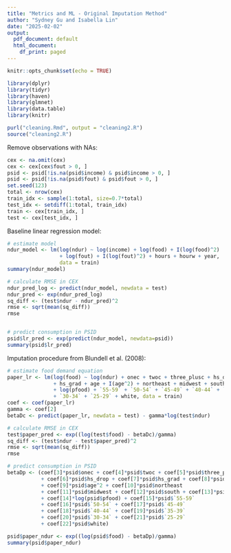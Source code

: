 ```yaml
---
title: "Metrics and ML - Original Imputation Method"
author: "Sydney Gu and Isabella Lin"
date: "2025-02-02"
output:
  pdf_document: default
  html_document:
    df_print: paged
---
```



```r
knitr::opts_chunk$set(echo = TRUE)
```

```r
library(dplyr)
library(tidyr)
library(haven)
library(glmnet)
library(data.table)
library(knitr)
```

```r
purl("cleaning.Rmd", output = "cleaning2.R")
source("cleaning2.R")
```

Remove observations with NAs:
```r
cex <- na.omit(cex)
cex <- cex[cex$fout > 0, ]
psid <- psid[!is.na(psid$income) & psid$income > 0, ]
psid <- psid[!is.na(psid$fout) & psid$fout > 0, ]
set.seed(123)
total <- nrow(cex)
train_idx <- sample(1:total, size=0.7*total)
test_idx <- setdiff(1:total, train_idx)
train <- cex[train_idx, ]
test <- cex[test_idx, ]
```

Baseline linear regression model:
```r
# estimate model
ndur_model <- lm(log(ndur) ~ log(income) + log(food) + I(log(food)^2) 
                 + log(fout) + I(log(fout)^2) + hours + hourw + year, 
                 data = train)
summary(ndur_model)

# calculate RMSE in CEX
ndur_pred_log <- predict(ndur_model, newdata = test)
ndur_pred <- exp(ndur_pred_log)
sq_diff <- (test$ndur - ndur_pred)^2
rmse <- sqrt(mean(sq_diff))
rmse


# predict consumption in PSID
psid$lr_pred <- exp(predict(ndur_model, newdata=psid))
summary(psid$lr_pred)
```

Imputation procedure from Blundell et al. (2008):
```r
# estimate food demand equation
paper_lr <- lm(log(food) ~ log(ndur) + onec + twoc + three_plusc + hs_drop 
               + hs_grad + age + I(age^2) + northeast + midwest + south + fsize 
               + log(pfood) + `55-59` + `50-54` + `45-49` + `40-44` + `35-39` 
               + `30-34` + `25-29` + white, data = train)
coef <- coef(paper_lr)
gamma <- coef[2]
betaDc <- predict(paper_lr, newdata = test) - gamma*log(test$ndur) 

# calculate RMSE in CEX
test$paper_pred <- exp((log(test$food) - betaDc)/gamma)
sq_diff <- (test$ndur - test$paper_pred)^2
rmse <- sqrt(mean(sq_diff))
rmse

# predict consumption in PSID
betaDp <- (coef[3]*psid$onec + coef[4]*psid$twoc + coef[5]*psid$three_plusc 
           + coef[6]*psid$hs_drop + coef[7]*psid$hs_grad + coef[8]*psid$age 
           + coef[9]*psid$age^2 + coef[10]*psid$northeast 
           + coef[11]*psid$midwest + coef[12]*psid$south + coef[13]*psid$fsize 
           + coef[14]*log(psid$pfood) + coef[15]*psid$`55-59` 
           + coef[16]*psid$`50-54` + coef[17]*psid$`45-49` 
           + coef[18]*psid$`40-44` + coef[19]*psid$`35-39` 
           + coef[20]*psid$`30-34` + coef[21]*psid$`25-29` 
           + coef[22]*psid$white)

psid$paper_ndur <- exp((log(psid$food) - betaDp)/gamma)
summary(psid$paper_ndur)
```

